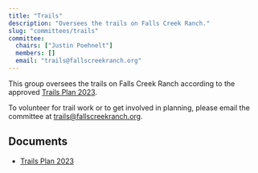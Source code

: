 ```yaml
---
title: "Trails"
description: "Oversees the trails on Falls Creek Ranch."
slug: "committees/trails"
committee:
  chairs: ["Justin Poehnelt"]
  members: []
  email: "trails@fallscreekranch.org"
---
```



<CommitteeMembers frontmatter={frontmatter} />

This group oversees the trails on Falls Creek Ranch according to the approved [Trails Plan 2023](/uploads/documents/trails_plan_2023.pdf).

To volunteer for trail work or to get involved in planning, please email the committee at [trails@fallscreekranch.org](mailto:trails@fallscreekranch.org).

## Documents

- [Trails Plan 2023](/uploads/documents/trails_plan_2023.pdf)

<FileHistory file="src/content/docs/committees/trails.mdx" />
